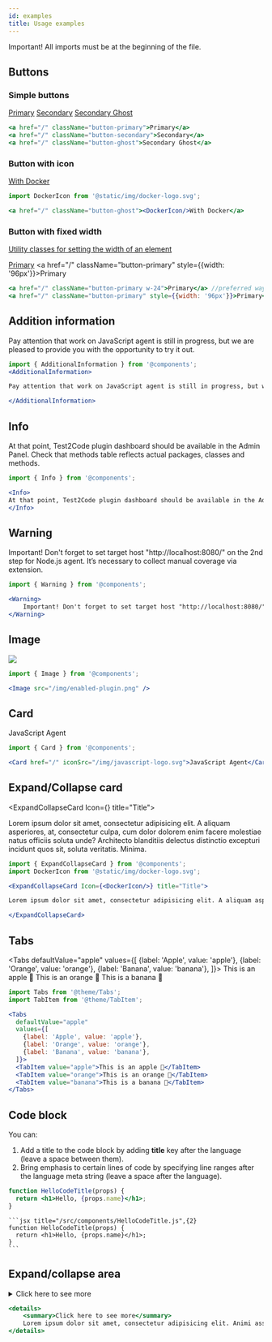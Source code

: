 ```yaml
---
id: examples
title: Usage examples
---
```


<Warning>
Important! All imports must be at the beginning of the file.
</Warning>

## Buttons
### Simple buttons
<a href="/" className="button-primary">Primary</a>
<a href="/" className="button-secondary">Secondary</a>
<a href="/" className="button-ghost">Secondary Ghost</a>

```jsx
<a href="/" className="button-primary">Primary</a>
<a href="/" className="button-secondary">Secondary</a>
<a href="/" className="button-ghost">Secondary Ghost</a>
```

### Button with icon
<a href="/" className="button-ghost"><DockerIcon/>With Docker</a>

```jsx
import DockerIcon from '@static/img/docker-logo.svg';

<a href="/" className="button-ghost"><DockerIcon/>With Docker</a>
```
### Button with fixed width

[Utility classes for setting the width of an element](https://tailwindcss.com/docs/width)

<a href="/" className="button-primary w-24">Primary</a>
<a href="/" className="button-primary" style={{width: '96px'}}>Primary</a>

```jsx
<a href="/" className="button-primary w-24">Primary</a> //preferred way
<a href="/" className="button-primary" style={{width: '96px'}}>Primary</a>
```

## Addition information

<AdditionalInformation>

Pay attention that work on JavaScript agent is still in progress, but we are pleased to provide you with the opportunity to try it out.

</AdditionalInformation>

```jsx
import { AdditionalInformation } from '@components';
<AdditionalInformation>

Pay attention that work on JavaScript agent is still in progress, but we are pleased to provide you with the opportunity to try it out.

</AdditionalInformation>
```

## Info

<Info>
At that point, Test2Code plugin dashboard should be available in the Admin Panel. Check that methods table reflects actual packages, classes and methods.
</Info>

```jsx
import { Info } from '@components';

<Info>
At that point, Test2Code plugin dashboard should be available in the Admin Panel. Check that methods table reflects actual packages, classes and methods.
</Info>
```

## Warning

<Warning>
    Important! Don't forget to set target host "http://localhost:8080/" on the 2nd step for Node.js agent. It’s necessary to collect manual coverage via extension.
</Warning>

```jsx
import { Warning } from '@components';

<Warning>
    Important! Don't forget to set target host "http://localhost:8080/" on the 2nd step for Node.js agent. It’s necessary to collect manual coverage via extension.
</Warning>
```

## Image

<Image src="/img/enabled-plugin.png" />

```jsx
import { Image } from '@components';

<Image src="/img/enabled-plugin.png" />
```

## Card

<Card href="/" iconSrc="/img/javascript-logo.svg">JavaScript Agent</Card>

```jsx
import { Card } from '@components';

<Card href="/" iconSrc="/img/javascript-logo.svg">JavaScript Agent</Card>
```

## Expand/Collapse card

<ExpandCollapseCard Icon={<DockerIcon/>} title="Title">

Lorem ipsum dolor sit amet, consectetur adipisicing elit. A aliquam asperiores, at, consectetur culpa, cum dolor dolorem enim facere molestiae natus officiis soluta unde? Architecto blanditiis delectus distinctio excepturi incidunt quos sit, soluta veritatis. Minima.

</ExpandCollapseCard>

```jsx
import { ExpandCollapseCard } from '@components';
import DockerIcon from '@static/img/docker-logo.svg';

<ExpandCollapseCard Icon={<DockerIcon/>} title="Title">

Lorem ipsum dolor sit amet, consectetur adipisicing elit. A aliquam asperiores, at, consectetur culpa, cum dolor dolorem enim facere molestiae natus officiis soluta unde? Architecto blanditiis delectus distinctio excepturi incidunt quos sit, soluta veritatis. Minima.

</ExpandCollapseCard>
```

## Tabs

<Tabs
    defaultValue="apple"
    values={[
        {label: 'Apple', value: 'apple'},
        {label: 'Orange', value: 'orange'},
        {label: 'Banana', value: 'banana'},
    ]}>
    <TabItem value="apple">This is an apple 🍎</TabItem>
    <TabItem value="orange">This is an orange 🍊</TabItem>
    <TabItem value="banana">This is a banana 🍌</TabItem>
</Tabs>

```jsx
import Tabs from '@theme/Tabs';
import TabItem from '@theme/TabItem';

<Tabs
  defaultValue="apple"
  values={[
    {label: 'Apple', value: 'apple'},
    {label: 'Orange', value: 'orange'},
    {label: 'Banana', value: 'banana'},
  ]}>
  <TabItem value="apple">This is an apple 🍎</TabItem>
  <TabItem value="orange">This is an orange 🍊</TabItem>
  <TabItem value="banana">This is a banana 🍌</TabItem>
</Tabs>
```

## Code block
You can:
1. Add a title to the code block by adding **title** key after the language (leave a space between them).
2. Bring emphasis to certain lines of code by specifying line ranges after the language meta string (leave a space after the language).


```jsx title="/src/components/HelloCodeTitle.js",{2}
function HelloCodeTitle(props) {
  return <h1>Hello, {props.name}</h1>;
}
```

    ```jsx title="/src/components/HelloCodeTitle.js",{2}
    function HelloCodeTitle(props) {
      return <h1>Hello, {props.name}</h1>;
    }
    ```
## Expand/collapse area

<details>
    <summary>Click here to see more</summary>
    Lorem ipsum dolor sit amet, consectetur adipisicing elit. Animi assumenda consequatur ducimus, error esse facilis laudantium libero nisi quas ratione repudiandae sequi similique voluptates! Fugiat in natus odit officiis sint!20
</details>


```jsx
<details>
    <summary>Click here to see more</summary>
    Lorem ipsum dolor sit amet, consectetur adipisicing elit. Animi assumenda consequatur ducimus, error esse facilis laudantium libero nisi quas ratione repudiandae sequi similique voluptates! Fugiat in natus odit officiis sint!20
</details>
```
